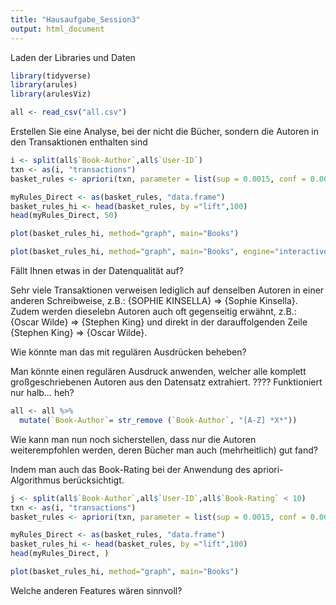 ```yaml
---
title: "Hausaufgabe_Session3"
output: html_document
---
```

Laden der Libraries und Daten 
```r
library(tidyverse)
library(arules)
library(arulesViz)
```

```r
all <- read_csv("all.csv")
```

Erstellen Sie eine Analyse, bei der nicht die Bücher, sondern die Autoren in den Transaktionen enthalten sind

```r
i <- split(all$`Book-Author`,all$`User-ID`)
txn <- as(i, "transactions")
basket_rules <- apriori(txn, parameter = list(sup = 0.0015, conf = 0.001, minlen=2, target="rules"))
```
```r
myRules_Direct <- as(basket_rules, "data.frame")
basket_rules_hi <- head(basket_rules, by ="lift",100)
head(myRules_Direct, 50)
```

```r
plot(basket_rules_hi, method="graph", main="Books")
```

```r
plot(basket_rules_hi, method="graph", main="Books", engine="interactive")
```

Fällt Ihnen etwas in der Datenqualität auf?

Sehr viele Transaktionen verweisen lediglich auf denselben Autoren in einer anderen Schreibweise, z.B.: {SOPHIE KINSELLA} => {Sophie Kinsella}. Zudem werden dieselebn Autoren auch oft gegenseitig erwähnt, z.B.: {Oscar Wilde} => {Stephen King} und direkt in der darauffolgenden Zeile {Stephen King} => {Oscar Wilde}. 

Wie könnte man das mit regulären Ausdrücken beheben?

Man könnte einen regulären Ausdruck anwenden, welcher alle komplett großgeschriebenen Autoren aus den Datensatz extrahiert. ???? Funktioniert nur halb... heh? 

```r
all <- all %>%  
  mutate(`Book-Author`= str_remove (`Book-Author`, "[A-Z] *X*"))
```

Wie kann man nun noch sicherstellen, dass nur die Autoren weiterempfohlen werden, deren Bücher man auch (mehrheitlich) gut fand?

Indem man auch das Book-Rating bei der Anwendung des apriori-Algorithmus berücksichtigt. 

```r
j <- split(all$`Book-Author`,all$`User-ID`,all$`Book-Rating` < 10)
txn <- as(i, "transactions")
basket_rules <- apriori(txn, parameter = list(sup = 0.0015, conf = 0.001, minlen=2, target="rules")) 
```

```r
myRules_Direct <- as(basket_rules, "data.frame")
basket_rules_hi <- head(basket_rules, by ="lift",100)
head(myRules_Direct, )
```
```r
plot(basket_rules_hi, method="graph", main="Books")
```

Welche anderen Features wären sinnvoll?